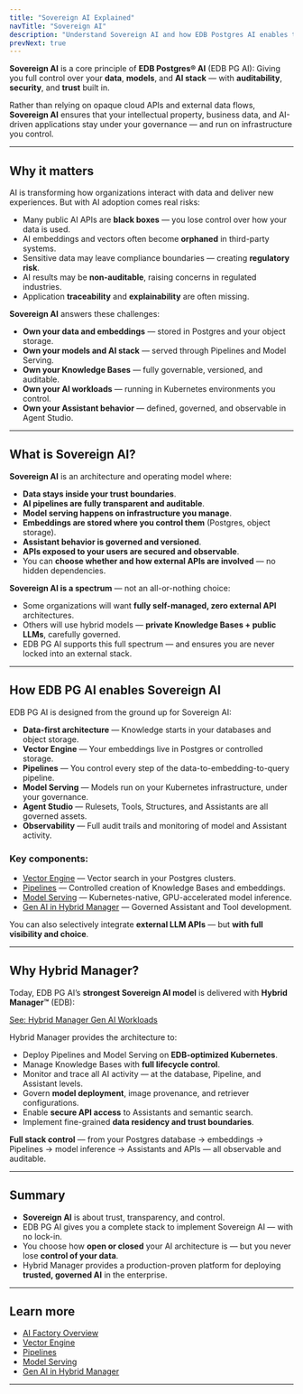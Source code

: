 ```yaml
---
title: "Sovereign AI Explained"
navTitle: "Sovereign AI"
description: "Understand Sovereign AI and how EDB Postgres AI enables trusted, governed AI solutions — with your data, in your control."
prevNext: true
---
```


**Sovereign AI** is a core principle of **EDB Postgres® AI** (EDB PG AI):
Giving you full control over your **data**, **models**, and **AI stack** — with **auditability**, **security**, and **trust** built in.

Rather than relying on opaque cloud APIs and external data flows, **Sovereign AI** ensures that your intellectual property, business data, and AI-driven applications stay under your governance — and run on infrastructure you control.

* * *

## Why it matters

AI is transforming how organizations interact with data and deliver new experiences.
But with AI adoption comes real risks:

-   Many public AI APIs are **black boxes** — you lose control over how your data is used.
-   AI embeddings and vectors often become **orphaned** in third-party systems.
-   Sensitive data may leave compliance boundaries — creating **regulatory risk**.
-   AI results may be **non-auditable**, raising concerns in regulated industries.
-   Application **traceability** and **explainability** are often missing.

**Sovereign AI** answers these challenges:

-   **Own your data and embeddings** — stored in Postgres and your object storage.
-   **Own your models and AI stack** — served through Pipelines and Model Serving.
-   **Own your Knowledge Bases** — fully governable, versioned, and auditable.
-   **Own your AI workloads** — running in Kubernetes environments you control.
-   **Own your Assistant behavior** — defined, governed, and observable in Agent Studio.

* * *

## What is Sovereign AI?

**Sovereign AI** is an architecture and operating model where:

-   **Data stays inside your trust boundaries**.
-   **AI pipelines are fully transparent and auditable**.
-   **Model serving happens on infrastructure you manage**.
-   **Embeddings are stored where you control them** (Postgres, object storage).
-   **Assistant behavior is governed and versioned**.
-   **APIs exposed to your users are secured and observable**.
-   You can **choose whether and how external APIs are involved** — no hidden dependencies.

**Sovereign AI is a spectrum** — not an all-or-nothing choice:

-   Some organizations will want **fully self-managed, zero external API** architectures.
-   Others will use hybrid models — **private Knowledge Bases + public LLMs**, carefully governed.
-   EDB PG AI supports this full spectrum — and ensures you are never locked into an external stack.

* * *

## How EDB PG AI enables Sovereign AI

EDB PG AI is designed from the ground up for Sovereign AI:

-   **Data-first architecture** — Knowledge starts in your databases and object storage.
-   **Vector Engine** — Your embeddings live in Postgres or controlled storage.
-   **Pipelines** — You control every step of the data-to-embedding-to-query pipeline.
-   **Model Serving** — Models run on your Kubernetes infrastructure, under your governance.
-   **Agent Studio** — Rulesets, Tools, Structures, and Assistants are all governed assets.
-   **Observability** — Full audit trails and monitoring of model and Assistant activity.

### Key components:

-   [Vector Engine](/edb-postgres-ai/1.3/ai-factory/vector-engine/) — Vector search in your Postgres clusters.
-   [Pipelines](/edb-postgres-ai/1.3/ai-factory/pipeline/) — Controlled creation of Knowledge Bases and embeddings.
-   [Model Serving](/edb-postgres-ai/1.3/ai-factory/model/serving/) — Kubernetes-native, GPU-accelerated model inference.
-   [Gen AI in Hybrid Manager](/edb-postgres-ai/1.3/hybrid-manager/ai-factory/gen-ai) — Governed Assistant and Tool development.

You can also selectively integrate **external LLM APIs** — but **with full visibility and choice**.

* * *

## Why Hybrid Manager?

Today, EDB PG AI’s **strongest Sovereign AI model** is delivered with **Hybrid Manager™** (EDB):

[See: Hybrid Manager Gen AI Workloads](/edb-postgres-ai/1.3/hybrid-manager/ai-factory/gen-ai)

Hybrid Manager provides the architecture to:

-   Deploy Pipelines and Model Serving on **EDB-optimized Kubernetes**.
-   Manage Knowledge Bases with **full lifecycle control**.
-   Monitor and trace all AI activity — at the database, Pipeline, and Assistant levels.
-   Govern **model deployment**, image provenance, and retriever configurations.
-   Enable **secure API access** to Assistants and semantic search.
-   Implement fine-grained **data residency and trust boundaries**.

**Full stack control** — from your Postgres database → embeddings → Pipelines → model inference → Assistants and APIs — all observable and auditable.

* * *

## Summary

-   **Sovereign AI** is about trust, transparency, and control.
-   EDB PG AI gives you a complete stack to implement Sovereign AI — with no lock-in.
-   You choose how **open or closed** your AI architecture is — but you never lose **control of your data**.
-   Hybrid Manager provides a production-proven platform for deploying **trusted, governed AI** in the enterprise.

* * *

## Learn more

-   [AI Factory Overview](/edb-postgres-ai/1.3/ai-factory/)
-   [Vector Engine](/edb-postgres-ai/1.3/ai-factory/vector-engine/)
-   [Pipelines](/edb-postgres-ai/1.3/ai-factory/pipeline/)
-   [Model Serving](/edb-postgres-ai/1.3/ai-factory/model/serving/)
-   [Gen AI in Hybrid Manager](/edb-postgres-ai/1.3/hybrid-manager/ai-factory/gen-ai)

* * *
